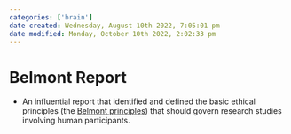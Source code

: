 ```yaml
---
categories: ['brain']
date created: Wednesday, August 10th 2022, 7:05:01 pm
date modified: Monday, October 10th 2022, 2:02:33 pm
---
```


# Belmont Report
- An influential report that identified and defined the basic ethical principles (the [Belmont principles](Belmont%20Principles.qmd)) that should govern research studies involving human participants.



